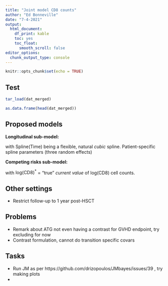 ```yaml
---
title: "Joint model CD8 counts"
author: "Ed Bonneville"
date: "7-4-2021"
output: 
  html_document:
    df_print: kable
    toc: yes
    toc_float: 
      smooth_scroll: false
editor_options: 
  chunk_output_type: console
---
```


```r
knitr::opts_chunk$set(echo = TRUE)
```

## Test

```r
tar_load(dat_merged)

as.data.frame(head(dat_merged))
```

## Proposed models

**Longitudinal sub-model:**

\begin{align*}
  \text{log(CD8)} \sim \text{ATG} \times \text{Spline(Time)} + \text{CMV (Patient)},
\end{align*}

with $\text{Spline(Time)}$ being a flexible, natural *cubic* spline. Patient-specific spline parameters (three random effects)

**Competing risks sub-model:**

\begin{align*}
  \text{(1) DLI} &\sim \text{SCT (pre-2010)} + \text{Disease Risk} + \text{log(CD8)}^*, \\
  \text{(2) Relapse} &\sim \text{ATG} + \text{Disease Risk} + \text{log(CD8)}^*, \\
  \text{(3) Non-Relapse Failure: other} &\sim \text{ATG} + \text{log(CD8)}^*, \\
  \text{(4) Non-Relapse Failure: GVHD} &\sim \text{log(CD8)}^*, 
\end{align*}

with $\text{log(CD8)}^*$ = "true" *current value* of log(CD8) cell counts.

## Other settings

- Restrict follow-up to 1 year post-HSCT

## Problems

- Remark about ATG not even having a contrast for GVHD endpoint, try excluding for now
- Contrast formulation, cannot do transition specific covars

## Tasks 

- Run JM as per https://github.com/drizopoulos/JMbayes/issues/39 , try making plots
- 

